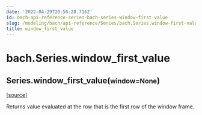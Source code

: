 ```yaml
---
date: '2022-04-29T20:56:28.716Z'
id: bach-api-reference-series-bach-series-window-first-value
slug: /modeling/bach/api-reference/Series/bach.Series.window-first-value/
title: window_first_value
---
```


# bach.Series.window_first_value

<div class="method">

<h2 class="signature-class"><span class="additional-name">Series.</span><span class="name">window_first_value(</span><small class="parameter-list"><span class="parameter" id="window">window=None</span></small>)</h2>


&#8203;<span class="view-source">[[source]](https://github.com/objectiv/objectiv-analytics/blob/main/bach/bach/series/series.py)</span>

<div class="content">

Returns value evaluated at the row that is the first row of the window frame.


</div>

</div>
